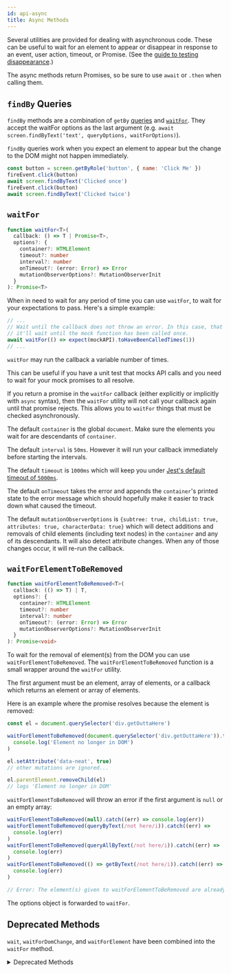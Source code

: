 ```yaml
---
id: api-async
title: Async Methods
---
```


Several utilities are provided for dealing with asynchronous code. These can be
useful to wait for an element to appear or disappear in response to an event,
user action, timeout, or Promise. (See the
[guide to testing disappearance](guide-disappearance.mdx).)

The async methods return Promises, so be sure to use `await` or `.then` when
calling them.

## `findBy` Queries

`findBy` methods are a combination of `getBy`
[queries](queries/about.mdx#types-of-queries) and [`waitFor`](#waitfor). They
accept the waitFor options as the last argument (e.g.
`await screen.findByText('text', queryOptions, waitForOptions)`).

`findBy` queries work when you expect an element to appear but the change to the
DOM might not happen immediately.

```js
const button = screen.getByRole('button', { name: 'Click Me' })
fireEvent.click(button)
await screen.findByText('Clicked once')
fireEvent.click(button)
await screen.findByText('Clicked twice')
```

## `waitFor`

```typescript
function waitFor<T>(
  callback: () => T | Promise<T>,
  options?: {
    container?: HTMLElement
    timeout?: number
    interval?: number
    onTimeout?: (error: Error) => Error
    mutationObserverOptions?: MutationObserverInit
  }
): Promise<T>
```

When in need to wait for any period of time you can use `waitFor`, to wait for
your expectations to pass. Here's a simple example:

```javascript
// ...
// Wait until the callback does not throw an error. In this case, that means
// it'll wait until the mock function has been called once.
await waitFor(() => expect(mockAPI).toHaveBeenCalledTimes(1))
// ...
```

`waitFor` may run the callback a variable number of times.

This can be useful if you have a unit test that mocks API calls and you need to
wait for your mock promises to all resolve.

If you return a promise in the `waitFor` callback (either explicitly or
implicitly with `async` syntax), then the `waitFor` utility will not call your
callback again until that promise rejects. This allows you to `waitFor` things
that must be checked asynchronously.

The default `container` is the global `document`. Make sure the elements you
wait for are descendants of `container`.

The default `interval` is `50ms`. However it will run your callback immediately
before starting the intervals.

The default `timeout` is `1000ms` which will keep you under
[Jest's default timeout of `5000ms`](https://jestjs.io/docs/en/jest-object.html#jestsettimeouttimeout).

The default `onTimeout` takes the error and appends the `container`'s printed
state to the error message which should hopefully make it easier to track down
what caused the timeout.

The default `mutationObserverOptions` is
`{subtree: true, childList: true, attributes: true, characterData: true}` which
will detect additions and removals of child elements (including text nodes) in
the `container` and any of its descendants. It will also detect attribute
changes. When any of those changes occur, it will re-run the callback.

## `waitForElementToBeRemoved`

```typescript
function waitForElementToBeRemoved<T>(
  callback: (() => T) | T,
  options?: {
    container?: HTMLElement
    timeout?: number
    interval?: number
    onTimeout?: (error: Error) => Error
    mutationObserverOptions?: MutationObserverInit
  }
): Promise<void>
```

To wait for the removal of element(s) from the DOM you can use
`waitForElementToBeRemoved`. The `waitForElementToBeRemoved` function is a small
wrapper around the `waitFor` utility.

The first argument must be an element, array of elements, or a callback which
returns an element or array of elements.

Here is an example where the promise resolves because the element is removed:

```javascript
const el = document.querySelector('div.getOuttaHere')

waitForElementToBeRemoved(document.querySelector('div.getOuttaHere')).then(() =>
  console.log('Element no longer in DOM')
)

el.setAttribute('data-neat', true)
// other mutations are ignored...

el.parentElement.removeChild(el)
// logs 'Element no longer in DOM'
```

`waitForElementToBeRemoved` will throw an error if the first argument is `null`
or an empty array:

```javascript
waitForElementToBeRemoved(null).catch((err) => console.log(err))
waitForElementToBeRemoved(queryByText(/not here/i)).catch((err) =>
  console.log(err)
)
waitForElementToBeRemoved(queryAllByText(/not here/i)).catch((err) =>
  console.log(err)
)
waitForElementToBeRemoved(() => getByText(/not here/i)).catch((err) =>
  console.log(err)
)

// Error: The element(s) given to waitForElementToBeRemoved are already removed. waitForElementToBeRemoved requires that the element(s) exist(s) before waiting for removal.
```

The options object is forwarded to `waitFor`.

## Deprecated Methods

`wait`, `waitForDomChange`, and `waitForElement` have been combined into the
`waitFor` method.

<details>

<br />

<summary>Deprecated Methods</summary>

### `wait`

> (DEPRECATED, use waitFor instead)

```typescript
function wait<T>(
  callback: () => void,
  options?: {
    container?: HTMLElement
    timeout?: number
    interval?: number
    mutationObserverOptions?: MutationObserverInit
  }
): Promise<T>
```

Previously, wait was a wrapper around wait-for-expect and used polling instead
of a MutationObserver to look for changes. It is now an alias to waitFor and
will be removed in a future release.

Unlike wait, the callback parameter is mandatory in waitFor. Although you can
migrate an existing `wait()` call to `waitFor( () => {} )`, it is considered bad
practice to use an empty callback because it will make the tests more fragile.

### `waitForDomChange`

> (DEPRECATED, use waitFor instead)

```typescript
function waitForDomChange<T>(options?: {
  container?: HTMLElement
  timeout?: number
  mutationObserverOptions?: MutationObserverInit
}): Promise<T>
```

When in need to wait for the DOM to change you can use `waitForDomChange`. The
`waitForDomChange` function is a small wrapper around the
[`MutationObserver`](https://developer.mozilla.org/en-US/docs/Web/API/MutationObserver).

Here is an example where the promise will be resolved because the container is
changed:

```javascript
const container = document.createElement('div')
waitForDomChange({ container })
  .then(() => console.log('DOM changed!'))
  .catch((err) => console.log(`Error you need to deal with: ${err}`))
container.append(document.createElement('p'))
// if 👆 was the only code affecting the container and it was not run,
// waitForDomChange would throw an error
```

The promise will resolve with a
[`mutationsList`](https://developer.mozilla.org/en-US/docs/Web/API/MutationObserver/MutationObserver)
which you can use to determine what kind of a change (or changes) affected the
container

```javascript
const container = document.createElement('div')
container.setAttribute('data-cool', 'true')
waitForDomChange({ container }).then((mutationsList) => {
  const mutation = mutationsList[0]
  console.log(
    `was cool: ${mutation.oldValue}\ncurrently cool: ${mutation.target.dataset.cool}`
  )
})
container.setAttribute('data-cool', 'false')
/*
  logs:
    was cool: true
    currently cool: false
*/
```

The default `container` is the global `document`. Make sure the elements you
wait for are descendants of `container`.

The default `timeout` is `1000ms` which will keep you under
[Jest's default timeout of `5000ms`](https://jestjs.io/docs/en/jest-object.html#jestsettimeouttimeout).

The default `mutationObserverOptions` is
`{subtree: true, childList: true, attributes: true, characterData: true}` which
will detect additions and removals of child elements (including text nodes) in
the `container` and any of its descendants. It will also detect attribute
changes.

### `waitForElement`

> (DEPRECATED, use `find*` queries or `waitFor`)

```typescript
function waitForElement<T>(
  callback: () => T,
  options?: {
    container?: HTMLElement
    timeout?: number
    mutationObserverOptions?: MutationObserverInit
  }
): Promise<T>
```

When in need to wait for DOM elements to appear, disappear, or change you can
use `waitForElement`. The `waitForElement` function is a small wrapper around
the
[`MutationObserver`](https://developer.mozilla.org/en-US/docs/Web/API/MutationObserver).

Here's a simple example:

```javascript
// ...
// Wait until the callback does not throw an error and returns a truthy value. In this case, that means
// it'll wait until we can get a form control with a label that matches "username".
// Previously, the difference from `wait` is that rather than running your callback on
// an interval, it's run as soon as there are DOM changes in the container
// and returns the value returned by the callback.
const usernameElement = await waitForElement(
  () => getByLabelText(container, 'username'),
  { container }
)
usernameElement.value = 'chucknorris'
// ...
```

You can also wait for multiple elements at once:

```javascript
const [usernameElement, passwordElement] = await waitForElement(
  () => [
    getByLabelText(container, 'username'),
    getByLabelText(container, 'password'),
  ],
  { container }
)
```

The default `container` is the global `document`. Make sure the elements you
wait for will be attached to it, or set a different `container`.

The default `timeout` is `4500ms` which will keep you under
[Jest's default timeout of `5000ms`](https://facebook.github.io/jest/docs/en/jest-object.html#jestsettimeouttimeout).

The default `mutationObserverOptions` is
`{subtree: true, childList: true, attributes: true, characterData: true}` which
will detect additions and removals of child elements (including text nodes) in
the `container` and any of its descendants. It will also detect attribute
changes.

</details>
